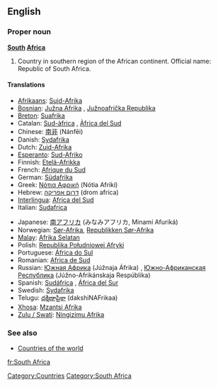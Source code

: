 ==English==

===Proper noun===
'''[[South]] [[Africa]]'''

# Country in southern region of the African continent. Official name: Republic of South Africa.

====Translations====
{{top}}
*[[Afrikaans]]: [[Suid-Afrika]]
*[[Bosnian]]: [[Južna Afrika]] {{f}}, [[Južnoafrička Republika]] {{f}}
*[[Breton]]: [[Suafrika]]
*Catalan: [[Sud-àfrica]] {{f}}, [[Àfrica del Sud]] {{f}}
*Chinese: [[南非]] (Nánfēi)
*Danish: [[Sydafrika]]
*Dutch: [[Zuid-Afrika]]
*[[Esperanto]]: [[Sud-Afriko]]
*Finnish: [[Etelä-Afrikka]]
*French: [[Afrique du Sud]] {{f}}
*German: [[Südafrika]] {{n}}
*Greek: [[Νότια Αφρική]] (Nótia Afrikí) {{f}}
*Hebrew: [[דרום אפריקה]] (drom africa)
*[[Interlingua]]: [[Africa del Sud]]
*Italian: [[Sudafrica]] {{m}}
{{mid}}
*Japanese: [[南アフリカ]] (みなみアフリカ, Minamí Afuriká)
*Norwegian: [[Sør-Afrika]], [[Republikken Sør-Afrika]]
*[[Malay]]: [[Afrika Selatan]]
*Polish: [[Republika Południowej Afryki]] {{f}}
*Portuguese: [[África do Sul]] {{f}}
*Romanian: [[Africa de Sud]] {{f}}
*Russian: [[Южная Африка]] (Júžnaja Áfrika) {{f}}, [[Южно-Африканская Республика]] (Júžno-Afrikánskaja Respúblika) {{f}}
*Spanish: [[Sudáfrica]] {{f}}, [[África del Sur]] {{f}}
*Swedish: [[Sydafrika]]
*Telugu: [[దక్షిణాఫ్రికా]] (dakshiNAFrikaa)
*[[Xhosa]]: [[Mzantsi Afrika]]
*[[Zulu / Swati]]: [[Ningizimu Afrika]]
{{bottom}}

===See also===
*[[Countries of the world]]

[[Category:Countries]]
[[Category:South Africa]]

[[fr:South Africa]]